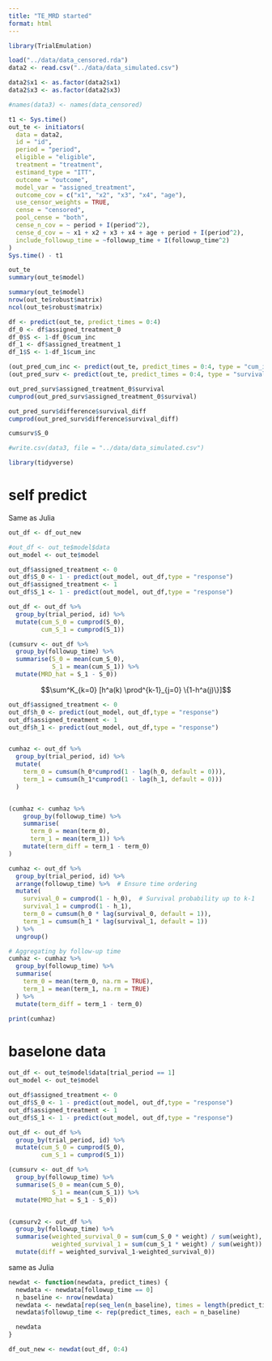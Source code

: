 ```yaml
---
title: "TE_MRD started"
format: html
---
```


```r
library(TrialEmulation)
```


```r
load("../data/data_censored.rda")
data2 <- read.csv("../data/data_simulated.csv")
```

```r
data2$x1 <- as.factor(data2$x1)
data2$x3 <- as.factor(data2$x3)
```

```r
#names(data3) <- names(data_censored)
```


```r
t1 <- Sys.time()
out_te <- initiators(
  data = data2,
  id = "id",
  period = "period",
  eligible = "eligible",
  treatment = "treatment",
  estimand_type = "ITT",
  outcome = "outcome",
  model_var = "assigned_treatment",
  outcome_cov = c("x1", "x2", "x3", "x4", "age"),
  use_censor_weights = TRUE,
  cense = "censored",
  pool_cense = "both",
  cense_n_cov = ~ period + I(period^2),
  cense_d_cov = ~ x1 + x2 + x3 + x4 + age + period + I(period^2),
  include_followup_time = ~followup_time + I(followup_time^2)
)
Sys.time() - t1

out_te
summary(out_te$model)
```


```r
summary(out_te$model)
nrow(out_te$robust$matrix)
ncol(out_te$robust$matrix)
```

```r
df <- predict(out_te, predict_times = 0:4)
df_0 <- df$assigned_treatment_0
df_0$S <- 1-df_0$cum_inc
df_1 <- df$assigned_treatment_1
df_1$S <- 1-df_1$cum_inc
```

```r
(out_pred_cum_inc <- predict(out_te, predict_times = 0:4, type = "cum_inc"))
(out_pred_surv <- predict(out_te, predict_times = 0:4, type = "survival"))
```

```r
out_pred_surv$assigned_treatment_0$survival
cumprod(out_pred_surv$assigned_treatment_0$survival)

out_pred_surv$difference$survival_diff
cumprod(out_pred_surv$difference$survival_diff)
```

```r
cumsurv$S_0
```


```r
#write.csv(data3, file = "../data/data_simulated.csv")
```



```r
library(tidyverse)
```


# self predict
Same as Julia
```r
out_df <- df_out_new

#out_df <- out_te$model$data
out_model <- out_te$model

out_df$assigned_treatment <- 0
out_df$S_0 <- 1 - predict(out_model, out_df,type = "response")
out_df$assigned_treatment <- 1
out_df$S_1 <- 1 - predict(out_model, out_df,type = "response")
```

```r
out_df <- out_df %>%
  group_by(trial_period, id) %>%
  mutate(cum_S_0 = cumprod(S_0),
         cum_S_1 = cumprod(S_1))

(cumsurv <- out_df %>%
  group_by(followup_time) %>%
  summarise(S_0 = mean(cum_S_0),
            S_1 = mean(cum_S_1)) %>%
  mutate(MRD_hat = S_1 - S_0))
```

$$\sum^K_{k=0} [h^a(k) \prod^{k-1}_{j=0} \{1-h^a(j)\}]$$

```r
out_df$assigned_treatment <- 0
out_df$h_0 <- predict(out_model, out_df,type = "response")
out_df$assigned_treatment <- 1
out_df$h_1 <- predict(out_model, out_df,type = "response")


cumhaz <- out_df %>%
  group_by(trial_period, id) %>%
  mutate(
    term_0 = cumsum(h_0*cumprod(1 - lag(h_0, default = 0))),
    term_1 = cumsum(h_1*cumprod(1 - lag(h_1, default = 0)))
  ) 


(cumhaz <- cumhaz %>%
    group_by(followup_time) %>%
    summarise(
      term_0 = mean(term_0), 
      term_1 = mean(term_1)) %>%
    mutate(term_diff = term_1 - term_0)
)
```


```r
cumhaz <- out_df %>%
  group_by(trial_period, id) %>%
  arrange(followup_time) %>%  # Ensure time ordering
  mutate(
    survival_0 = cumprod(1 - h_0),  # Survival probability up to k-1
    survival_1 = cumprod(1 - h_1),
    term_0 = cumsum(h_0 * lag(survival_0, default = 1)),  
    term_1 = cumsum(h_1 * lag(survival_1, default = 1))
  ) %>%
  ungroup()

# Aggregating by follow-up time
cumhaz <- cumhaz %>%
  group_by(followup_time) %>%
  summarise(
    term_0 = mean(term_0, na.rm = TRUE), 
    term_1 = mean(term_1, na.rm = TRUE)
  ) %>%
  mutate(term_diff = term_1 - term_0)

print(cumhaz)

```













# baselone data
```r
out_df <- out_te$model$data[trial_period == 1]
out_model <- out_te$model

out_df$assigned_treatment <- 0
out_df$S_0 <- 1 - predict(out_model, out_df,type = "response")
out_df$assigned_treatment <- 1
out_df$S_1 <- 1 - predict(out_model, out_df,type = "response")
```



```r
out_df <- out_df %>%
  group_by(trial_period, id) %>%
  mutate(cum_S_0 = cumprod(S_0),
         cum_S_1 = cumprod(S_1))

(cumsurv <- out_df %>%
  group_by(followup_time) %>%
  summarise(S_0 = mean(cum_S_0),
            S_1 = mean(cum_S_1)) %>%
  mutate(MRD_hat = S_1 - S_0))


(cumsurv2 <- out_df %>%
  group_by(followup_time) %>%
  summarise(weighted_survival_0 = sum(cum_S_0 * weight) / sum(weight),
            weighted_survival_1 = sum(cum_S_1 * weight) / sum(weight)) %>%
  mutate(diff = weighted_survival_1-weighted_survival_0))

```

same as Julia\


```r
newdat <- function(newdata, predict_times) {
  newdata <- newdata[followup_time == 0]
  n_baseline <- nrow(newdata)
  newdata <- newdata[rep(seq_len(n_baseline), times = length(predict_times)), ]
  newdata$followup_time <- rep(predict_times, each = n_baseline)

  newdata
}

```

```r
df_out_new <- newdat(out_df, 0:4)
```


